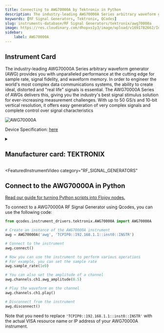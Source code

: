 ```yaml
---
title: Connecting to AWG70000A by Tektronix in Python
description: The industry-leading AWG70000A Series arbitrary waveform generator (AWG) provides you with unparalleled performance at the cutting edge for sample rate, signal fidelity, and waveform memory. In order to engineer the world's most complex data communications systems, the ability to create ideal, distorted and "real life" signals is essential. The AWG70000A Series of AWGs delivers this, giving you the industry's best signal stimulus solution for ever-increasing measurement challenges. With up to 50 GS/s and 10-bit vertical resolution, it offers easy generation of very complex signals and complete control over signal characteristics
keywords: [RF Signal Generators, Tektronix, QCodes] 
slug: instruments-database/RF Signal Generators/tektronix/awg70000a 
image: https://res.cloudinary.com/dhopxs1y3/image/upload/v1691782662/Instruments/RF%20Signal%20Generator/AWG70000A/AWG70000A.webp
sidebar:
    label: AWG70000A 
---
```



## Instrument Card

The industry-leading AWG70000A Series arbitrary waveform generator (AWG) provides you with unparalleled performance at the cutting edge for sample rate, signal fidelity, and waveform memory. In order to engineer the world's most complex data communications systems, the ability to create ideal, distorted and "real life" signals is essential. The AWG70000A Series of AWGs delivers this, giving you the industry's best signal stimulus solution for ever-increasing measurement challenges. With up to 50 GS/s and 10-bit vertical resolution, it offers easy generation of very complex signals and complete control over signal characteristics

![AWG70000A](https://res.cloudinary.com/dhopxs1y3/image/upload/v1691782662/Instruments/RF%20Signal%20Generator/AWG70000A/AWG70000A.webp)

Device Specification: [here](https://download.tek.com/datasheet/AWG70000A-Arbitrary-Waveform-Generator-Datasheet-76W283808.pdf)

<details style={{ marginTop: "15px"}}>
<summary><h2 style={{display:'inline'}}>Manufacturer card: TEKTRONIX</h2></summary>

![TEKTRONIX](https://res.cloudinary.com/dhopxs1y3/image/upload/v1692806108/Instruments/Vendor%20Logos/Tektronix.png)

Tektronix, Inc., historically widely known as Tek, is an American company best known for manufacturing test and measurement devices such as [oscilloscopes](https://en.wikipedia.org/wiki/Oscilloscope), [logic analyzers](https://en.wikipedia.org/wiki/Logic_analyzer), and video and mobile test protocol equipment.

- Headquarters: USA
- Yearly Revenue (millions, USD): 5800
- Vendor Website: [here](https://www.tek.com/en)

</details>


<FeaturedInstrumentVideo
  category="RF_SIGNAL_GENERATORS"
></FeaturedInstrumentVideo>

## Connect to the AWG70000A in Python

[Read our guide for turning Python scripts into Flojoy nodes.](https://docs.flojoy.ai/contribution/blocks/custom-flojoy-block/)



<Tabs>
<TabItem value="Flojoy" label="Flojoy" className="flojoy-instrument-tabs">

<SectionsCard category="RF_SIGNAL_GENERATORS" manufacturer="Tektronix"></SectionsCard>

</TabItem>
<TabItem value="QCodes" label="QCodes">

To connect to a AWG70000A RF Signal Generator using Qcodes, you can use the following code:

```python
from qcodes.instrument_drivers.tektronix.AWG70000A import AWG70000A

# Create an instance of the AWG70000A instrument
awg = AWG70000A('awg', 'TCPIP0::192.168.1.1::inst0::INSTR')

# Connect to the instrument
awg.connect()

# Now you can use the instrument to perform various operations
# For example, you can set the sample rate
awg.sample_rate(1e9)

# You can also set the amplitude of a channel
awg.channels.ch1.awg_amplitude(0.5)

# Play the waveform on the channel
awg.channels.ch1.play()

# Disconnect from the instrument
awg.disconnect()
```

Note that you need to replace `'TCPIP0::192.168.1.1::inst0::INSTR'` with the actual VISA resource name or IP address of your AWG70000A instrument.

</TabItem>
</Tabs>